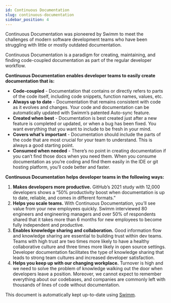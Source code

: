 ```yaml
---
id: Continuous Documentation
slug: continuous-documentation
sidebar_position: 4
---
```



Continuous Documentation was pioneered by Swimm to meet the challenges of modern software development teams who have been struggling with little or mostly outdated documentation.

Continuous Documentation is a paradigm for creating, maintaining, and finding code-coupled documentation as part of the regular developer workflow.

**Continuous Documentation enables developer teams to easily create documentation that is:**

- **Code-coupled** - Documentation that contains or directly refers to parts of the code itself, including code snippets, function names, values, etc.
- **Always up to date** - Documentation that remains consistent with code as it evolves and changes. Your code and documentation can be automatically updated with Swimm’s patented Auto-sync feature.
- **Created when best** - Documentation is best created just after a new feature is completed or updated, or when a bug has been fixed. You want everything that you want to include to be fresh in your mind.
- **Covers what’s important** - Documentation should include the parts of the code that are most crucial for your team to understand. This is always a good starting point.
- **Consumed when needed** - There’s no point in creating documentation if you can’t find those docs when you need them. When you consume documentation as you’re coding and find them easily in the IDE or git hosting platform, you’ll code better and faster.

**Continuous Documentation helps developer teams in the following ways:**

1.  **Makes developers more productive.** <Link to="https://octoverse.github.com/creating-documentation/">GitHub’s 2021 study</Link> with 12,000 developers shows a “50% productivity boost when documentation is up to date, reliable, and comes in different formats.”
2.  **Helps you scale teams.** With Continuous Documentation, you’ll see value from your new employees quickly. <Link to="https://swimm.io/reports/report-2021.pdf">Swimm interviewed 80 engineers and engineering managers</Link> and over 50% of respondents shared that it takes more than 6 months for new employees to become fully independent and productive.
3.  **Enables knowledge sharing and collaboration.** Good information flow and knowledge sharing are essential to building trust within dev teams. Teams with high trust are two times more likely to have a healthy collaborative culture and three times more likely in open source settings. Developer documentation facilitates the type of knowledge sharing that leads to strong team cultures and increased developer satisfaction.
4.  **Helps you keep up with our changing workplace.** Turnover is high and we need to solve the problem of knowledge walking out the door when developers leave a position. Moreover, we cannot expect to remember everything about our codebases, and companies are commonly left with thousands of lines of code without documentation.

This document is automatically kept up-to-date using [Swimm](https://swimm.io).

